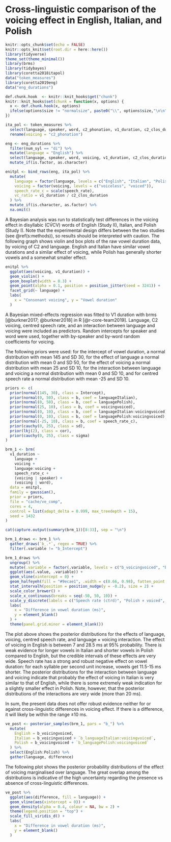 # Cross-linguistic comparison of the voicing effect in English, Italian, and Polish

```r
knitr::opts_chunk$set(echo = FALSE)
knitr::opts_knit$set(root.dir = here::here())
library(tidyverse)
theme_set(theme_minimal())
library(brms)
library(tidybayes)
library(coretta2018itapol)
data("token_measures")
library(coretta2019eng)
data("eng_durations")

def.chunk.hook  <- knitr::knit_hooks$get("chunk")
knitr::knit_hooks$set(chunk = function(x, options) {
  x <- def.chunk.hook(x, options)
  ifelse(options$size != "normalsize", paste0("\\", options$size,"\n\n", x, "\n\n \\normalsize"), x)
})
```

```r
ita_pol <- token_measures %>%
  select(language, speaker, word, c2_phonation, v1_duration, c2_clos_duration, speech_rate) %>%
  rename(voicing = "c2_phonation")

eng <- eng_durations %>%
  filter(num_syl == "di") %>%
  mutate(language = "English") %>%
  select(language, speaker, word, voicing, v1_duration, c2_clos_duration, speech_rate) %>%
  mutate_if(is.factor, as.character)

enitpl <- bind_rows(eng, ita_pol) %>%
  mutate(
    language = factor(language, levels = c("English", "Italian", "Polish")),
    voicing = factor(voicing, levels = c("voiceless", "voiced")),
    speech_rate_c = scale(speech_rate),
    vc_ratio = v1_duration / c2_clos_duration
  ) %>%
  mutate_if(is.character, as.factor) %>%
  na.omit()
```

A Bayesian analysis was run to statistically test differences in the voicing effect in disyllabic (CV́CV) words of English (Study II), Italian, and Polish (Study I).
Note that the experimental design differs between the two studies (see \@ref(s:methods)), so results should be interpreted with caution.
The following graph shows violin and box plots of the raw vowel duration data, by voicing of C2 and language.
English and Italian have similar vowel durations and a similar effect of voicing, while Polish has generally shorter vowels and a somewhat smaller effect.

```r
enitpl %>%
  ggplot(aes(voicing, v1_duration)) +
  geom_violin() +
  geom_boxplot(width = 0.3) +
  geom_point(alpha = 0.1, position = position_jitter(seed = 3241)) +
  facet_grid(~ language) +
  labs(
    x = "Consonant voicing", y = "Vowel duration"
  )
```

A Bayesian mixed-effects regression was fitted to V1 duration with brms [@burkner2017; @burkner2018] in R [@r-core-team2019].
Language, C2 voicing, centred speech rate, and an interaction between language and voicing were included as predictors.
Random intercepts for speaker and word were used, together with by-speaker and by-word random coefficients for voicing.

The following priors were used: for the intercept of vowel duration, a normal distribution with mean 145 and SD 30, for the effect of language a normal distribution with mean 0 and SD 50, for the effect of voicing a normal distribution with mean 25 and SD 10, for the interaction between language and voicing a normal distribution with mean 0 and SD 10, and for centred speech rate a normal distribution with mean -25 and SD 10.


```r
priors <- c(
  prior(normal(145, 30), class = Intercept),
  prior(normal(0, 50), class = b, coef = languageItalian),
  prior(normal(0, 50), class = b, coef = languagePolish),
  prior(normal(25, 10), class = b, coef = voicingvoiced),
  prior(normal(0, 10), class = b, coef = languageItalian:voicingvoiced),
  prior(normal(0, 10), class = b, coef = languagePolish:voicingvoiced),
  prior(normal(-25, 10), class = b, coef = speech_rate_c),
  prior(cauchy(0, 25), class = sd),
  prior(lkj(2), class = cor),
  prior(cauchy(0, 25), class = sigma)
)

brm_1 <- brm(
  v1_duration ~
    language +
    voicing +
    language:voicing +
    speech_rate_c +
    (voicing | speaker) +
    (voicing | word),
  data = enitpl,
  family = gaussian(),
  prior = priors,
  file = "cache/ve_comp",
  cores = 4,
  control = list(adapt_delta = 0.999, max_treedepth = 15),
  seed = 1432
)
```

```r
cat(capture.output(summary(brm_1))[8:33], sep = "\n")
```

```r
brm_1_draws <- brm_1 %>%
  gather_draws(`b_.*`, regex = TRUE) %>%
  filter(.variable != "b_Intercept")
```

```r
brm_1_draws %>%
  ungroup() %>%
  mutate(.variable = factor(.variable, levels = c("b_voicingvoiced", "b_languageItalian", "b_languagePolish", "b_languageItalian:voicingvoiced", "b_languagePolish:voicingvoiced", "b_speech_rate_c")[6:1])) %>%
  ggplot(aes(.value, .variable)) +
  geom_vline(xintercept = 0) +
  geom_halfeyeh(fill = "#9ecae1", .width = c(0.66, 0.98), fatten_point = 1, scale = 0.7) +
  stat_intervalh(position = position_nudge(y = -0.2), size = 2) +
  scale_color_brewer() +
  scale_x_continuous(breaks = seq(-50, 50, 10)) +
  scale_y_discrete(labels = c("Speech rate (ctrd)", "Polish × voiced", "Italian × voiced", "Polish", "Italian", "C2 voicing = voiced")) +
  labs(
    x = "Difference in vowel duration (ms)",
    y = element_blank()
  ) +
  theme(panel.grid.minor = element_blank())
```

The plot above shows the posterior distributions for the effects of language, voicing, centred speech rate, and language × voicing interaction.
The effect of voicing in English is between 7 and 28.5 ms at 95% probability.
There is weak evidence for longer vowels in Italian and shorter vowels in Polish compared to English, but the credible intervals of these effects are very wide.
Speech rate has a strong and robust negative effect on vowel duration: for each syllable per second unit increase, vowels get 11.5-15 ms shorter.
The posterior distributions for the interaction between language and voicing indicate that probably the effect of voicing in Italian is very similar to that of English, while there is some extremely weak indication for a slightly smaller effect in Polish.
Note, however, that the posterior distributions of the interactions are very wide (more than 20 ms).

In sum, the present data does not offer robust evidence neither for or against cross-linguistic differences in voicing effect.
If there is a difference, it will likely be within the range ±10 ms.

```r
ve_post <- posterior_samples(brm_1, pars = "b_") %>%
  mutate(
    English = b_voicingvoiced,
    Italian = b_voicingvoiced + `b_languageItalian:voicingvoiced`,
    Polish = b_voicingvoiced + `b_languagePolish:voicingvoiced`
  ) %>%
  select(English:Polish) %>%
  gather(language, difference)
```

The following plot shows the posterior probability distributions of the effect of voicing marginalised over language.
The great overlap among the distributions is indicative of the high uncertainty regarding the presence vs absence of cross-linguistic differences.

```r
ve_post %>%
  ggplot(aes(difference, fill = language)) +
  geom_vline(aes(xintercept = 0)) +
  geom_density(alpha = 0.4, colour = NA, bw = 2) +
  theme(legend.position = "top") +
  scale_fill_viridis_d() +
  labs(
    x = "Difference in vowel duration (ms)",
    y = element_blank()
  )
```

